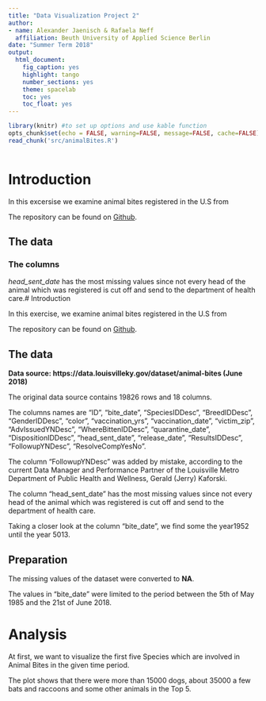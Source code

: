 ```yaml
---
title: "Data Visualization Project 2"
author: 
- name: Alexander Jaenisch & Rafaela Neff
  affiliation: Beuth University of Applied Science Berlin
date: "Summer Term 2018"
output: 
  html_document: 
    fig_caption: yes
    highlight: tango
    number_sections: yes
    theme: spacelab
    toc: yes
    toc_float: yes
---
```


```r
library(knitr) #to set up options and use kable function
opts_chunk$set(echo = FALSE, warning=FALSE, message=FALSE, cache=FALSE) #(echo = TRUE) would include all code
read_chunk('src/animalBites.R')
```

```r
```
# Introduction

In this excersise we examine animal bites registered in the U.S from

The repository can be found on [Github](https://github.com/amidisturbing/datavis2018).

## The data

### The columns

*head_sent_date* has the most missing values since not every head of the animal which was registered is cut off and send to the department of health care.# Introduction

In this exercise, we examine animal bites registered in the U.S from

The repository can be found on [Github](https://github.com/amidisturbing/datavis2018).

## The data

**Data source: https://data.louisvilleky.gov/dataset/animal-bites (June 2018)**

The original data source contains 19826 rows and 18 columns.

The columns names are "ID", "bite_date", "SpeciesIDDesc", "BreedIDDesc", "GenderIDDesc", "color", "vaccination_yrs", "vaccination_date", "victim_zip", "AdvIssuedYNDesc", "WhereBittenIDDesc", "quarantine_date", "DispositionIDDesc", "head_sent_date", "release_date", "ResultsIDDesc", "FollowupYNDesc", "ResolveCompYesNo".

The column "FollowupYNDesc" was added by mistake, according to the current Data Manager and Performance Partner of the Louisville Metro Department of Public Health and Wellness, Gerald (Jerry) Kaforski.

The column "head_sent_date" has the most missing values since not every head of the animal which was registered is cut off and send to the department of health care.

Taking a closer look at the column "bite_date", we find some the year1952 until the year 5013.

## Preparation

The missing values of the dataset were converted to **NA**. 

The values in "bite_date" were limited to the period between the 5th of May 1985 and the 21st of June 2018.

# Analysis

At first, we want to visualize the first five Species which are involved in Animal Bites in the given time period.

The plot shows that there were more than 15000 dogs, about 35000 a few bats and raccoons and some other animals in the Top 5.

```r
```

```r
```

```r
```

```r
```

```r
```

```r
```

```r
```

```r
```

```r
```

```r
```

```r
```

```r
```

```r
```

```r
```

```r
```

```r
```

```r
```

```r
```

```r
```

```r
```

```r
```
